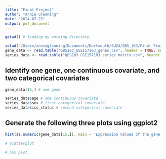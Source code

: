 ```yaml
---
title: "Final Project"
author: "Annie Glenning"
date: "2024-07-23"
output: pdf_document
---
```

```r
getwd() # finding my working directory 
```

```r
setwd("/Users/annieglenning/Documents/Dartmouth/SU24/QBS_103/Final Project") # set my working directory 
gene_data <- read.table("QBS103_GSE157103_genes.csv", header = TRUE, sep = ",") # reading in the data
series_data <- read.table("QBS103_GSE157103_series_matrix.csv", header = TRUE, sep = ",") # reading in the data
```

## Identify one gene, one continuous covariate, and two categorical covariates 

```r
gene_data[15,] # one gene 
```
```r
series_data$age # one continuous covariate 
series_data$sex # first categorical covariate
series_data$icu_status # second categorical covariate
```

## Generate the following three plots using ggplot2 

```r
hist(as.numeric(gene_data[15,]), main = 'Expression Values of the gene AAGAB', xlab = 'IDK') # histogram for the gene 
```

```r
# scatterplot 
```

```r
# box plot 
```

